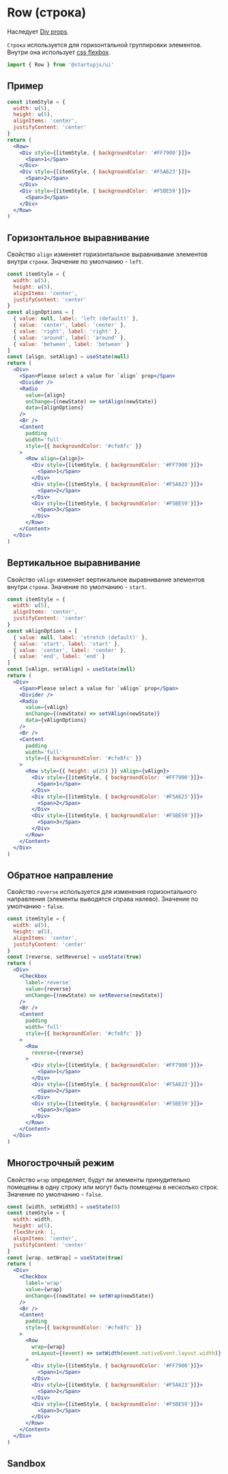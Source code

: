 
# Row (строка)

Наследует [Div props](/docs/ru/components/Div).

`Строка` используется для горизонтальной группировки элементов. Внутри она использует [css flexbox](https://www.w3schools.com/css/css3_flexbox.asp).

```jsx
import { Row } from '@startupjs/ui'
```

## Пример

```jsx example
const itemStyle = {
  width: u(5),
  height: u(5),
  alignItems: 'center',
  justifyContent: 'center'
}
return (
  <Row>
    <Div style={[itemStyle, { backgroundColor: '#FF7900'}]}>
      <Span>1</Span>
    </Div>
    <Div style={[itemStyle, { backgroundColor: '#F5A623'}]}>
      <Span>2</Span>
    </Div>
    <Div style={[itemStyle, { backgroundColor: '#F5BE59'}]}>
      <Span>3</Span>
    </Div>
  </Row>
)
```

## Горизонтальное выравнивание

Свойство `align` изменяет горизонтальное выравнивание элементов внутри `строки`. Значение по умолчанию - `left`.

```jsx example
const itemStyle = {
  width: u(5),
  height: u(5),
  alignItems: 'center',
  justifyContent: 'center'
}
const alignOptions = [
  { value: null, label: 'left (default)' },
  { value: 'center', label: 'center' },
  { value: 'right', label: 'right' },
  { value: 'around', label: 'around' },
  { value: 'between', label: 'between' }
]
const [align, setAlign] = useState(null)
return (
  <Div>
    <Span>Please select a value for `align` prop</Span>
    <Divider />
    <Radio
      value={align}
      onChange={(newState) => setAlign(newState)}
      data={alignOptions}
    />
    <Br />
    <Content
      padding
      width='full'
      style={{ backgroundColor: '#cfe8fc' }}
    >
      <Row align={align}>
        <Div style={[itemStyle, { backgroundColor: '#FF7900'}]}>
          <Span>1</Span>
        </Div>
        <Div style={[itemStyle, { backgroundColor: '#F5A623'}]}>
          <Span>2</Span>
        </Div>
        <Div style={[itemStyle, { backgroundColor: '#F5BE59'}]}>
          <Span>3</Span>
        </Div>
      </Row>
    </Content>
  </Div>
)
```

## Вертикальное выравнивание

Свойство `vAlign` изменяет вертикальное выравнивание элементов внутри `строки`. Значение по умолчанию - `start`.

```jsx example
const itemStyle = {
  width: u(5),
  alignItems: 'center',
  justifyContent: 'center'
}
const vAlignOptions = [
  { value: null, label: 'stretch (default)' },
  { value: 'start', label: 'start' },
  { value: 'center', label: 'center' },
  { value: 'end', label: 'end' }
]
const [vAlign, setVAlign] = useState(null)
return (
  <Div>
    <Span>Please select a value for `vAlign` prop</Span>
    <Divider />
    <Radio
      value={vAlign}
      onChange={(newState) => setVAlign(newState)}
      data={vAlignOptions}
    />
    <Br />
    <Content
      padding
      width='full'
      style={{ backgroundColor: '#cfe8fc' }}
    >
      <Row style={{ height: u(25) }} vAlign={vAlign}>
        <Div style={[itemStyle, { backgroundColor: '#FF7900'}]}>
          <Span>1</Span>
        </Div>
        <Div style={[itemStyle, { backgroundColor: '#F5A623'}]}>
          <Span>2</Span>
        </Div>
        <Div style={[itemStyle, { backgroundColor: '#F5BE59'}]}>
          <Span>3</Span>
        </Div>
      </Row>
    </Content>
  </Div>
)
```

## Обратное направление

Свойство `reverse` используется для изменения горизонтального направления (элементы выводятся справа налево). Значение по умолчанию - `false`.

```jsx example
const itemStyle = {
  width: u(5),
  height: u(5),
  alignItems: 'center',
  justifyContent: 'center'
}
const [reverse, setReverse] = useState(true)
return (
  <Div>
    <Checkbox
      label='reverse'
      value={reverse}
      onChange={(newState) => setReverse(newState)}
    />
    <Br />
    <Content
      padding
      width='full'
      style={{ backgroundColor: '#cfe8fc' }}
    >
      <Row
        reverse={reverse}
      >
        <Div style={[itemStyle, { backgroundColor: '#FF7900'}]}>
          <Span>1</Span>
        </Div>
        <Div style={[itemStyle, { backgroundColor: '#F5A623'}]}>
          <Span>2</Span>
        </Div>
        <Div style={[itemStyle, { backgroundColor: '#F5BE59'}]}>
          <Span>3</Span>
        </Div>
      </Row>
    </Content>
  </Div>
)
```

## Многострочный режим

Свойство `wrap` определяет, будут ли элементы принудительно помещены в одну строку или могут быть помещены в несколько строк. Значение по умолчанию - `false`.

```jsx example
const [width, setWidth] = useState(0)
const itemStyle = {
  width: width,
  height: u(5),
  flexShrink: 1,
  alignItems: 'center',
  justifyContent: 'center'
}
const [wrap, setWrap] = useState(true)
return (
  <Div>
    <Checkbox
      label='wrap'
      value={wrap}
      onChange={(newState) => setWrap(newState)}
    />
    <Br />
    <Content
      padding
      style={{ backgroundColor: '#cfe8fc' }}
    >
      <Row
        wrap={wrap}
        onLayout={(event) => setWidth(event.nativeEvent.layout.width)}
      >
        <Div style={[itemStyle, { backgroundColor: '#FF7900'}]}>
          <Span>1</Span>
        </Div>
        <Div style={[itemStyle, { backgroundColor: '#F5A623'}]}>
          <Span>2</Span>
        </Div>
        <Div style={[itemStyle, { backgroundColor: '#F5BE59'}]}>
          <Span>3</Span>
        </Div>
      </Row>
    </Content>
  </Div>
)
```

## Sandbox

<Sandbox Component={Row} />
